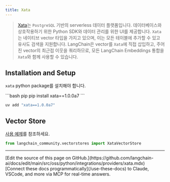 ```yaml
---
title: Xata
---
```


> [Xata](https://xata.io)는 `PostgreSQL` 기반의 serverless 데이터 플랫폼입니다.
> 데이터베이스와 상호작용하기 위한 Python SDK와 데이터 관리를 위한 UI를 제공합니다.
> `Xata`는 네이티브 vector 타입을 가지고 있으며, 이는 모든 테이블에 추가할 수 있고
> 유사도 검색을 지원합니다. LangChain은 vector를 `Xata`에 직접 삽입하고,
> 주어진 vector의 최근접 이웃을 쿼리하므로, 모든 LangChain Embeddings 통합을
> `Xata`와 함께 사용할 수 있습니다.


## Installation and Setup


`xata` python package를 설치해야 합니다.

<CodeGroup>
```bash pip
pip install xata==1.0.0a7
```

```bash uv
uv add "xata==1.0.0a7"
```
</CodeGroup>

## Vector Store

[사용 예제](/oss/python/integrations/vectorstores/xata)를 참조하세요.

```python
from langchain_community.vectorstores import XataVectorStore
```

---

<Callout icon="pen-to-square" iconType="regular">
    [Edit the source of this page on GitHub.](https://github.com/langchain-ai/docs/edit/main/src/oss/python/integrations/providers/xata.mdx)
</Callout>
<Tip icon="terminal" iconType="regular">
    [Connect these docs programmatically](/use-these-docs) to Claude, VSCode, and more via MCP for    real-time answers.
</Tip>
